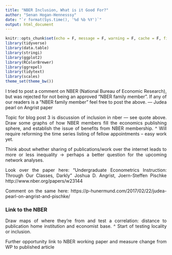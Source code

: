 ```yaml
---
title: "NBER Inclusion, What is it Good For?"
author: "Senan Hogan-Hennesssy"
date: "`r format(Sys.time(), '%d %b %Y')`"
output: html_document
---
```

<style>
body {
text-align: justify}
</style>
```r
knitr::opts_chunk$set(echo = F, message = F, warning = F, cache = F, fig.align = 'center')
library(tidyverse)
library(data.table)
library(stringi)
library(ggplot2)
library(RColorBrewer)
library(ggrepel)
library(tidytext)
library(scales)
theme_set(theme_bw())

```


I tried to post a comment on NBER (National Bureau of Economic Research), 
but was rejected for not being an approved “NBER family member”. 
If any of our readers is a ”NBER family member” feel free to post the 
above. — Judea pearl on Angrist paper

Topic for blog post 3 is discussion of inclusion in nber — see quote above.
Draw some graphs of how NBER members fill the economics publishing sphere,
and establish the issue of benefits from NBER membership.
^ Will require reforming the time series listing of fellow appointments -- easy work yet.


Think about whether sharing of publications/work over the internet leads to more or less inequality -> 
perhaps a better question for the upcoming network analyses.


Look over the paper here:
"Undergraduate Econometrics Instruction: Through Our Classes, Darkly"
Joshua D. Angrist, Joern-Steffen Pischke
http://www.nber.org/papers/w23144

Comment on the same here:
https://p-hunermund.com/2017/02/22/judea-pearl-on-angrist-and-pischke/


### Link to the NBER

Draw maps of where they're from
and test a correlation: distance to publication home institution and economist base.
^ Start of testing locality or inclusion. 



Further opportunity link to NBER working paper and measure change from WP to published article


